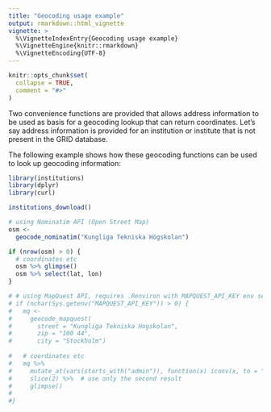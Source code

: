 ```yaml
---
title: "Geocoding usage example"
output: rmarkdown::html_vignette
vignette: >
  %\VignetteIndexEntry{Geocoding usage example}
  %\VignetteEngine{knitr::rmarkdown}
  %\VignetteEncoding{UTF-8}
---
```


```r
knitr::opts_chunk$set(
  collapse = TRUE,
  comment = "#>"
)
```

Two convenience functions are provided that allows address information to be used as basis for a geocoding lookup that can return coordinates. Let's say address information is provided for an institution or institute that is not present in the GRID database. 

The following example shows how these geocoding functions can be used to look up geocoding information:

```r
library(institutions)
library(dplyr)
library(curl)

institutions_download()

# using Nominatim API (Open Street Map)
osm <- 
  geocode_nominatim("Kungliga Tekniska Högskolan") 

if (nrow(osm) > 0) {
  # coordinates etc
  osm %>% glimpse()
  osm %>% select(lat, lon)
}

# # using MapQuest API, requires .Renviron with MAPQUEST_API_KEY env set
# if (nchar(Sys.getenv("MAPQUEST_API_KEY")) > 0) {
#   mq <- 
#     geocode_mapquest(
#       street = "Kungliga Tekniska Hogskolan",
#       zip = "100 44",
#       city = "Stockholm") 
  
#   # coordinates etc
#   mq %>%
#     mutate_at(vars(starts_with("admin")), function(x) iconv(x, to = "iso-8859-1")) %>%
#     slice(2) %>%  # use only the second result
#     glimpse()
#  
#}

```
